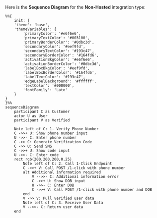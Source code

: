 Here is the **Sequence Diagram** for the **Non-Hosted** integration type:

```mermaid
%%{
    init: {
    'theme': 'base',
    'themeVariables': {
        'primaryColor': '#e6f6e6',
        'primaryTextColor': '#003100',
        'primaryBorderColor': '#0dbc3d',
        'secondaryColor': '#eef9fd',
        'secondaryTextColor': '#193c47',
        'secondaryBorderColor': '#164fd6',
        'activationBkgColor': '#e6f6e6',
        'activationBorderColor': '#0dbc3d',
        'labelBoxBkgColor': '#eef9fd',
        'labelBoxBorderColor': '#164fd6',
        'labelTextColor': '#193c47',
        'edgeLabelBackground': '#ffffff',
        'textColor': '#000000',
        'fontFamily': 'Lato'
    }
}
}%%
sequenceDiagram
    participant C as Customer
    actor U as User
    participant V as Verified

    Note left of C: 1. Verify Phone Number
    C ->>+ U: Show phone number input
    U ->>- C: Enter phone number
    C ->> C: Generate Verification Code
    C ->> U: Send SMS
    C ->>+ U: Show code input
    U ->>- C: Enter code
    rect rgb(200,200,200,0.25)
        Note left of C: 2. Call 1-Click Endpoint
        C ->>+ V: Call POST /1-click with phone number
        alt Additional information required
            V -->>- C: Additional information error
            C ->>+ U: Show DOB input
            U ->>- C: Enter DOB
            C ->>+ V: Call POST /1-click with phone number and DOB
        end
        V ->> V: Pull verified user data
        Note left of C: 3. Receive User Data
        V -->>- C: Return user data 
    end
```
<br />